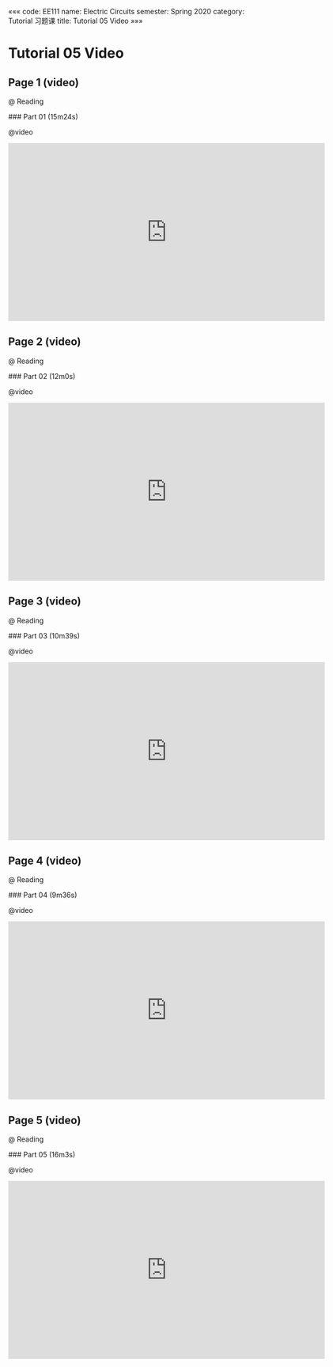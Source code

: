 «««
code: EE111
name: Electric Circuits
semester: Spring 2020
category: Tutorial 习题课
title: Tutorial 05 Video
»»»

# Tutorial 05 Video

## Page 1 (video)

@ Reading

<div class="markdown-body">
### Part 01 (15m24s)
</div>

@video

<iframe src="https://watchsb.com/e/02h7jot2zc3v.html" frameborder=0 marginwidth=0 marginheight=0 scrolling=no width=640 height=360 allowfullscreen></iframe>


## Page 2 (video)

@ Reading

<div class="markdown-body">
### Part 02 (12m0s)
</div>

@video

<iframe src="https://watchsb.com/e/gbs6n3gzfhmz.html" frameborder=0 marginwidth=0 marginheight=0 scrolling=no width=640 height=360 allowfullscreen></iframe>


## Page 3 (video)

@ Reading

<div class="markdown-body">
### Part 03 (10m39s)
</div>

@video

<iframe src="https://watchsb.com/e/zhgfmy01p2mw.html" frameborder=0 marginwidth=0 marginheight=0 scrolling=no width=640 height=360 allowfullscreen></iframe>


## Page 4 (video)

@ Reading

<div class="markdown-body">
### Part 04 (9m36s)
</div>

@video

<iframe src="https://watchsb.com/e/24yw1337978g.html" frameborder=0 marginwidth=0 marginheight=0 scrolling=no width=640 height=360 allowfullscreen></iframe>


## Page 5 (video)

@ Reading

<div class="markdown-body">
### Part 05 (16m3s)
</div>

@video

<iframe src="https://watchsb.com/e/tarbv825hu2f.html" frameborder=0 marginwidth=0 marginheight=0 scrolling=no width=640 height=360 allowfullscreen></iframe>


